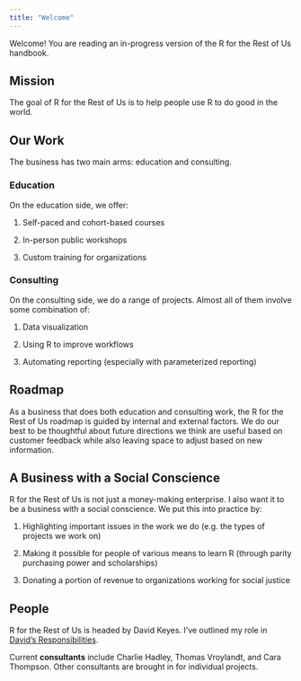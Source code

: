 ```yaml
---
title: "Welcome"
---
```


Welcome! You are reading an in-progress version of the R for the Rest of Us handbook.

## Mission

The goal of R for the Rest of Us is to help people use R to do good in the world.

## Our Work

The business has two main arms: education and consulting.

### Education

On the education side, we offer:

1.  Self-paced and cohort-based courses

2.  In-person public workshops

3.  Custom training for organizations

### Consulting

On the consulting side, we do a range of projects. Almost all of them involve some combination of:

1.  Data visualization

2.  Using R to improve workflows

3.  Automating reporting (especially with parameterized reporting)

## Roadmap

As a business that does both education and consulting work, the R for the Rest of Us roadmap is guided by internal and external factors. We do our best to be thoughtful about future directions we think are useful based on customer feedback while also leaving space to adjust based on new information.

## A Business with a Social Conscience

R for the Rest of Us is not just a money-making enterprise. I also want it to be a business with a social conscience. We put this into practice by:

1.  Highlighting important issues in the work we do (e.g. the types of projects we work on)

2.  Making it possible for people of various means to learn R (through parity purchasing power and scholarships)

3.  Donating a portion of revenue to organizations working for social justice

## People

R for the Rest of Us is headed by David Keyes. I've outlined my role in [David's Responsibilities](david-responsibilities.html).

Current **consultants** include Charlie Hadley, Thomas Vroylandt, and Cara Thompson. Other consultants are brought in for individual projects.

